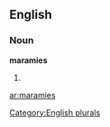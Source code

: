 ==English==

===Noun===
'''maramies'''

# {{plural of|[[maramie]]}}

[[Category:English plurals]]

[[ar:maramies]]